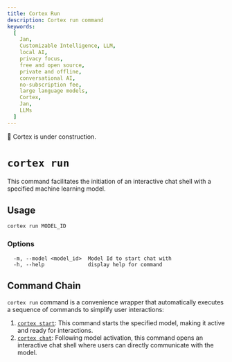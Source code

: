 ```yaml
---
title: Cortex Run
description: Cortex run command
keywords:
  [
    Jan,
    Customizable Intelligence, LLM,
    local AI,
    privacy focus,
    free and open source,
    private and offline,
    conversational AI,
    no-subscription fee,
    large language models,
    Cortex,
    Jan,
    LLMs
  ]
---
```



<Callout type="warning">
🚧 Cortex is under construction.
</Callout>

# `cortex run`

This command facilitates the initiation of an interactive chat shell with a specified machine learning model.

## Usage

```bash
cortex run MODEL_ID
```
### Options
```
  -m, --model <model_id>  Model Id to start chat with
  -h, --help              display help for command
```

## Command Chain

`cortex run` command is a convenience wrapper that automatically executes a sequence of commands to simplify user interactions:

1. [`cortex start`](/cortex/cli/models/start): This command starts the specified model, making it active and ready for interactions.
2. [`cortex chat`](/cortex/cli/chat): Following model activation, this command opens an interactive chat shell where users can directly communicate with the model.

